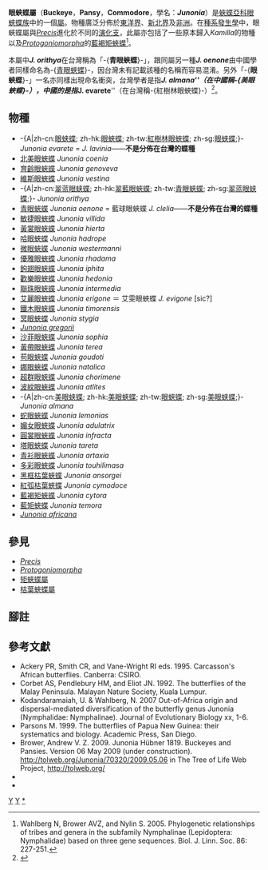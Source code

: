 {{NoteTA
|G1=Butterfly
}}
{{distinguish|擬眼蛺蝶屬}}
{{Automatic Taxobox
| taxon = Junonia
| authority = Hübner, [1819]
| fossil_range = {{fossilrange|31|0|earliest=41}}<small>從[[漸新世|漸新世]]至今<ref name=w2006>Wahlberg, N. 2006. That awkward age for butterflies: insights from the age of the butterfly subfamily Nymphalinae. Systematic Biology 55:703-714. {{en}}</ref></small>
| image = Flickr - ggallice - Junonia genoveva, Yaupi.jpg
| image_caption = [[育齡眼蛺蝶|育齡眼蛺蝶]]<br />''Junonia genoveva''
| type_species = 眼蛺蝶／紅樹林眼蛺蝶<br />''Junonia evarete''
| type_species_authority = (Cramer, [1779])
| subdivision_ranks = 物種
| subdivision = 共35種，詳見正文。
| synonyms =
* ''Alcyoneis'' <small>Hübner 1819</small>
* ''Kamilla'' <small>Collins & Larsen 1991</small>
}}

'''眼蛺蝶屬'''（'''Buckeye'''，'''Pansy'''，'''Commodore'''，學名：'''''Junonia'''''）是[[蛺蝶亞科|蛺蝶亞科]][[眼蛺蝶族|眼蛺蝶族]]中的一個[[屬|屬]]。物種廣泛分佈於[[東洋界|東洋界]]、[[新北界|新北界]]及[[非洲|非洲]]。在[[種系發生學|種系發生學]]中，眼蛺蝶屬與''[[Precis|Precis]]''進化於不同的[[演化支|演化支]]，此屬亦包括了一些原本歸入''Kamilla''的物種以及''[[Protogoniomorpha|Protogoniomorpha]]''的[[藍褐矩蛺蝶|藍褐矩蛺蝶]]<ref>Wahlberg N, Brower AVZ, and Nylin S. 2005. Phylogenetic relationships of tribes and genera in the subfamily Nymphalinae (Lepidoptera: Nymphalidae) based on three gene sequences. Biol. J. Linn. Soc. 86: 227-251.</ref>。

本屬中'''''J. orithya'''''在台灣稱為「-{'''青眼蛺蝶'''}-」，跟同屬另一種'''''J. oenone'''''由中國學者同樣命名為-{[[青眼蛺蝶|青眼蛺蝶]]}-，因台灣未有記載該種的名稱而容易混淆。另外「-{'''眼蛺蝶'''}-」一名亦同樣出現命名衝突，台灣學者是指'''''J. almana'''''（在中國稱-{美眼蛺蝶}-），中國的是指'''''J. evarete'''''（在台灣稱-{紅樹林眼蛺蝶}-）<ref>{{Cite book | author = 徐堉峰 | title = 《臺灣蝴蝶圖鑑．下【蛺蝶】》 | location = 台灣 | publisher = 晨星出版有限公司 | date = 2013年3月10日 | ISBN = 9789861776682 | language= zh-hant }}</ref>。

== 物種 ==
* -{A|zh-cn:[[眼蛱蝶|眼蛱蝶]]; zh-hk:[[眼蛺蝶|眼蛺蝶]]; zh-tw:[[眼蛺蝶|紅樹林眼蛺蝶]]; zh-sg:[[眼蛱蝶|眼蛱蝶]];}- ''Junonia evarete'' = ''J. lavinia''——'''不是分佈在台灣的蝶種'''
* [[北美眼蛺蝶|北美眼蛺蝶]] ''Junonia coenia''
* [[育齡眼蛺蝶|育齡眼蛺蝶]] ''Junonia genoveva''
* [[維斯眼蛺蝶|維斯眼蛺蝶]] ''Junonia vestina''
* -{A|zh-cn:[[翠蓝眼蛱蝶|翠蓝眼蛱蝶]]; zh-hk:[[翠藍眼蛺蝶|翠藍眼蛺蝶]]; zh-tw:[[翠藍眼蛺蝶|青眼蛺蝶]]; zh-sg:[[翠蓝眼蛱蝶|翠蓝眼蛱蝶]];}- ''Junonia orithya''
* [[青眼蛺蝶|青眼蛺蝶]] ''Junonia oenone'' = 藍球眼蛺蝶 ''J. clelia''——'''不是分佈在台灣的蝶種'''
* [[敏捷眼蛺蝶|敏捷眼蛺蝶]] ''Junonia villida''
* [[黃裳眼蛺蝶|黃裳眼蛺蝶]] ''Junonia hierta''
* [[哈眼蛺蝶|哈眼蛺蝶]] ''Junonia hadrope''
* [[微眼蛺蝶|微眼蛺蝶]] ''Junonia westermanni''
* [[優雅眼蛺蝶|優雅眼蛺蝶]] ''Junonia rhadama''
* [[鉤翅眼蛺蝶|鉤翅眼蛺蝶]] ''Junonia iphita''
* [[歡樂眼蛺蝶|歡樂眼蛺蝶]] ''Junonia hedonia''
* [[聯珠眼蛺蝶|聯珠眼蛺蝶]] ''Junonia intermedia''
* [[艾麗眼蛺蝶|艾麗眼蛺蝶]] ''Junonia erigone'' ＝ 艾雯眼蛺蝶 ''J. evigone'' [sic?]
* [[鐵木眼蛺蝶|鐵木眼蛺蝶]] ''Junonia timorensis''
* [[冥眼蛺蝶|冥眼蛺蝶]] ''Junonia stygia''
* ''[[Junonia_gregorii|Junonia gregorii]]''
* [[沙菲眼蛺蝶|沙菲眼蛺蝶]] ''Junonia sophia''
* [[黃帶眼蛺蝶|黃帶眼蛺蝶]] ''Junonia terea''
* [[苟眼蛺蝶|苟眼蛺蝶]] ''Junonia goudoti''
* [[娜眼蛺蝶|娜眼蛺蝶]] ''Junonia natalica''
* [[超群眼蛺蝶|超群眼蛺蝶]] ''Junonia chorimene''
* [[波紋眼蛺蝶|波紋眼蛺蝶]] ''Junonia atlites''
* -{A|zh-cn:[[美眼蛱蝶|美眼蛱蝶]]; zh-hk:[[美眼蛺蝶|美眼蛺蝶]]; zh-tw:[[美眼蛺蝶|眼蛺蝶]]; zh-sg:[[美眼蛱蝶|美眼蛱蝶]];}- ''Junonia almana''
* [[蛇眼蛺蝶|蛇眼蛺蝶]] ''Junonia lemonias''
* [[媚女眼蛺蝶|媚女眼蛺蝶]] ''Junonia adulatrix''
* [[圓裳眼蛺蝶|圓裳眼蛺蝶]] ''Junonia infracta''
* [[塔眼蛺蝶|塔眼蛺蝶]] ''Junonia tareta''
* [[青衫眼蛺蝶|青衫眼蛺蝶]] ''Junonia artaxia''
* [[多彩眼蛺蝶|多彩眼蛺蝶]] ''Junonia touhilimasa''
* [[黑框枯葉蛺蝶|黑框枯葉蛺蝶]] ''Junonia ansorgei''
* [[紅弧枯葉蛺蝶|紅弧枯葉蛺蝶]] ''Junonia cymodoce''
* [[藍褐矩蛺蝶|藍褐矩蛺蝶]] ''Junonia cytora''
* [[藍矩蛺蝶|藍矩蛺蝶]] ''Junonia temora''
* ''[[Junonia_africana|Junonia africana]]''

== 參見 ==
* ''[[Precis|Precis]]''
* ''[[Protogoniomorpha|Protogoniomorpha]]''
* [[矩蛺蝶屬|矩蛺蝶屬]]
* [[枯葉蛺蝶屬|枯葉蛺蝶屬]]

== 腳註 ==
{{reflist}}

== 參考文獻 ==
{{Commons category|  Junonia}}
* Ackery PR, Smith CR, and Vane-Wright RI eds. 1995. Carcasson's African butterflies. Canberra: CSIRO.
* Corbet AS, Pendlebury HM, and Eliot JN. 1992. The butterflies of the Malay Peninsula. Malayan Nature Society, Kuala Lumpur.
* Kodandaramaiah, U. & Wahlberg, N. 2007 Out-of-Africa origin and dispersal-mediated diversification of the butterfly genus Junonia (Nymphalidae: Nymphalinae). Journal of Evolutionary Biology xx, 1-6.
* Parsons M. 1999. The butterflies of Papua New Guinea: their systematics and biology. Academic Press, San Diego.
* Brower, Andrew V. Z. 2009. Junonia Hübner 1819. Buckeyes and Pansies. Version 06 May 2009 (under construction). http://tolweb.org/Junonia/70320/2009.05.06 {{Wayback|url=http://tolweb.org/Junonia/70320/2009.05.06 |date=20191201004529 }} in The Tree of Life Web Project, http://tolweb.org/ {{Wayback|url=http://tolweb.org/ |date=20110515100516 }}
* {{Cite book | author = 呂至堅、陳建仁 | title = 《蝴蝶生活史圖鑑》 | location = 台灣 | publisher = 晨星出版有限公司 | date = 2014年3月23日 | ISBN = 9789861777849 | language= zh-hant }}
* {{Cite book | author = 寿建新 周尧 李宇飞 | title = 世界蝴蝶分類名錄 | location = 中國 | publisher = 陝西科學技術出版社 | date = 2006-04-01 | ISBN = 9787536936768 | language= zh-hans }}

{{蛺蝶亞科}}

{{taxonbar}}
[[Category:_1819年描述的分类群|Y]]
[[Category:眼蛺蝶族|Y]]
[[Category:眼蛺蝶屬|*]]